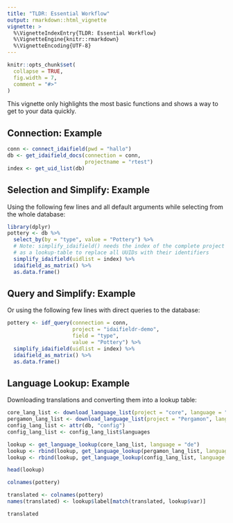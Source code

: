 ```yaml
---
title: "TLDR: Essential Workflow"
output: rmarkdown::html_vignette
vignette: >
  %\VignetteIndexEntry{TLDR: Essential Workflow}
  %\VignetteEngine{knitr::rmarkdown}
  %\VignetteEncoding{UTF-8}
---
```


```r
knitr::opts_chunk$set(
  collapse = TRUE,
  fig.width = 7,
  comment = "#>"
)
```

This vignette only highlights the most basic functions and shows a way to get to
your data quickly. 

## Connection: Example

```r
conn <- connect_idaifield(pwd = "hallo")
db <- get_idaifield_docs(connection = conn,
                         projectname = "rtest")
index <- get_uid_list(db)
```

## Selection and Simplify: Example

Using the following few lines and all default arguments while selecting from the whole database: 

```r
library(dplyr)
pottery <- db %>%
  select_by(by = "type", value = "Pottery") %>%
  # Note: simplify_idaifield() needs the index of the complete project database 
  # as a lookup-table to replace all UUIDs with their identifiers
  simplify_idaifield(uidlist = index) %>%
  idaifield_as_matrix() %>%
  as.data.frame()
```
## Query and Simplify: Example

Or using the following few lines with direct queries to the database:

```r
pottery <- idf_query(connection = conn,
                     project = "idaifieldr-demo", 
                     field = "type", 
                     value = "Pottery") %>%
  simplify_idaifield(uidlist = index) %>%
  idaifield_as_matrix() %>%
  as.data.frame()
```

## Language Lookup: Example

Downloading translations and converting them into a lookup table:

```r
core_lang_list <- download_language_list(project = "core", language = "de")
pergamon_lang_list <- download_language_list(project = "Pergamon", language = "de")
config_lang_list <- attr(db, "config")
config_lang_list <- config_lang_list$languages

lookup <- get_language_lookup(core_lang_list, language = "de")
lookup <- rbind(lookup, get_language_lookup(pergamon_lang_list, language = "de"))
lookup <- rbind(lookup, get_language_lookup(config_lang_list, language = "de"))

head(lookup)
```


```r
colnames(pottery)

translated <- colnames(pottery)
names(translated) <- lookup$label[match(translated, lookup$var)]

translated
```



